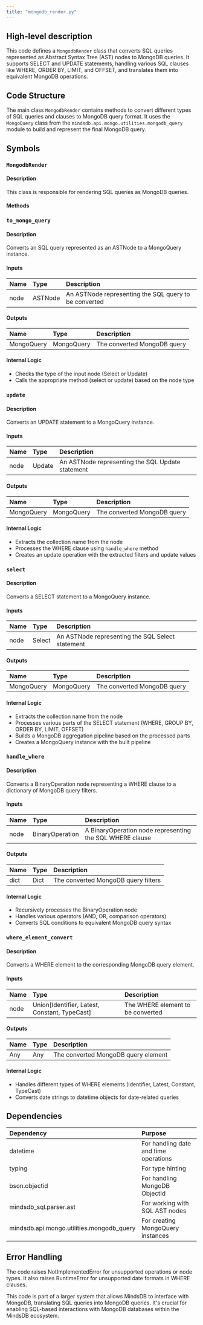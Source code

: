 ```yaml
---
title: "mongodb_render.py"
---
```


## High-level description
This code defines a `MongodbRender` class that converts SQL queries represented as Abstract Syntax Tree (AST) nodes to MongoDB queries. It supports SELECT and UPDATE statements, handling various SQL clauses like WHERE, ORDER BY, LIMIT, and OFFSET, and translates them into equivalent MongoDB operations.

## Code Structure
The main class `MongodbRender` contains methods to convert different types of SQL queries and clauses to MongoDB query format. It uses the `MongoQuery` class from the `mindsdb.api.mongo.utilities.mongodb_query` module to build and represent the final MongoDB query.

## Symbols

### `MongodbRender`
#### Description
This class is responsible for rendering SQL queries as MongoDB queries.

#### Methods

### `to_mongo_query`
#### Description
Converts an SQL query represented as an ASTNode to a MongoQuery instance.

#### Inputs
| Name | Type | Description |
|:-----|:-----|:------------|
| node | ASTNode | An ASTNode representing the SQL query to be converted |

#### Outputs
| Name | Type | Description |
|:-----|:-----|:------------|
| MongoQuery | MongoQuery | The converted MongoDB query |

#### Internal Logic
- Checks the type of the input node (Select or Update)
- Calls the appropriate method (select or update) based on the node type

### `update`
#### Description
Converts an UPDATE statement to a MongoQuery instance.

#### Inputs
| Name | Type | Description |
|:-----|:-----|:------------|
| node | Update | An ASTNode representing the SQL Update statement |

#### Outputs
| Name | Type | Description |
|:-----|:-----|:------------|
| MongoQuery | MongoQuery | The converted MongoDB query |

#### Internal Logic
- Extracts the collection name from the node
- Processes the WHERE clause using `handle_where` method
- Creates an update operation with the extracted filters and update values

### `select`
#### Description
Converts a SELECT statement to a MongoQuery instance.

#### Inputs
| Name | Type | Description |
|:-----|:-----|:------------|
| node | Select | An ASTNode representing the SQL Select statement |

#### Outputs
| Name | Type | Description |
|:-----|:-----|:------------|
| MongoQuery | MongoQuery | The converted MongoDB query |

#### Internal Logic
- Extracts the collection name from the node
- Processes various parts of the SELECT statement (WHERE, GROUP BY, ORDER BY, LIMIT, OFFSET)
- Builds a MongoDB aggregation pipeline based on the processed parts
- Creates a MongoQuery instance with the built pipeline

### `handle_where`
#### Description
Converts a BinaryOperation node representing a WHERE clause to a dictionary of MongoDB query filters.

#### Inputs
| Name | Type | Description |
|:-----|:-----|:------------|
| node | BinaryOperation | A BinaryOperation node representing the SQL WHERE clause |

#### Outputs
| Name | Type | Description |
|:-----|:-----|:------------|
| dict | Dict | The converted MongoDB query filters |

#### Internal Logic
- Recursively processes the BinaryOperation node
- Handles various operators (AND, OR, comparison operators)
- Converts SQL conditions to equivalent MongoDB query syntax

### `where_element_convert`
#### Description
Converts a WHERE element to the corresponding MongoDB query element.

#### Inputs
| Name | Type | Description |
|:-----|:-----|:------------|
| node | Union[Identifier, Latest, Constant, TypeCast] | The WHERE element to be converted |

#### Outputs
| Name | Type | Description |
|:-----|:-----|:------------|
| Any | Any | The converted MongoDB query element |

#### Internal Logic
- Handles different types of WHERE elements (Identifier, Latest, Constant, TypeCast)
- Converts date strings to datetime objects for date-related queries

## Dependencies
| Dependency | Purpose |
|:-----------|:--------|
| datetime | For handling date and time operations |
| typing | For type hinting |
| bson.objectid | For handling MongoDB ObjectId |
| mindsdb_sql.parser.ast | For working with SQL AST nodes |
| mindsdb.api.mongo.utilities.mongodb_query | For creating MongoQuery instances |

## Error Handling
The code raises NotImplementedError for unsupported operations or node types. It also raises RuntimeError for unsupported date formats in WHERE clauses.

This code is part of a larger system that allows MindsDB to interface with MongoDB, translating SQL queries into MongoDB queries. It's crucial for enabling SQL-based interactions with MongoDB databases within the MindsDB ecosystem.